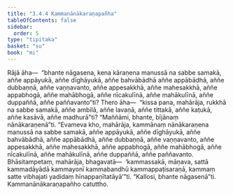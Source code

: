 ```yaml
---
title: "3.4.4 Kammanānākaraṇapañha"
tableOfContents: false
sidebar:
  order: 5
type: "tipitaka"
basket: "su"
book: "mi"
---
```



<DynamicBreadcrumb />

<Division number="66" book="mi">

<Paragraph number="327" book="mi">
Rājā āha—  “bhante nāgasena, kena kāraṇena manussā na sabbe samakā, aññe appāyukā, aññe dīghāyukā, aññe bahvābādhā aññe appābādhā, aññe dubbaṇṇā, aññe vaṇṇavanto, aññe appesakkhā, aññe mahesakkhā, aññe appabhogā, aññe mahābhogā, aññe nīcakulīnā, aññe mahākulīnā, aññe duppaññā, aññe paññavanto”ti?
</Paragraph>

<Paragraph number="328" book="mi">
Thero āha—  “kissa pana, mahārāja, rukkhā na sabbe samakā, aññe ambilā, aññe lavaṇā, aññe tittakā, aññe kaṭukā, aññe kasāvā, aññe madhurā”ti? “Maññāmi, bhante, bījānaṃ nānākaraṇenā”ti. “Evameva kho, mahārāja, kammānaṃ nānākaraṇena manussā na sabbe samakā, aññe appāyukā, aññe dīghāyukā, aññe bahvābādhā, aññe appābādhā, aññe dubbaṇṇā, aññe vaṇṇavanto, aññe appesakkhā, aññe mahesakkhā, aññe appabhogā, aññe mahābhogā, aññe nīcakulīnā, aññe mahākulīnā, aññe duppaññā, aññe paññavanto. Bhāsitampetaṃ, mahārāja, bhagavatā—  ‘kammassakā, māṇava, sattā kammadāyādā kammayonī kammabandhū kammappaṭisaraṇā, kammaṃ satte vibhajati yadidaṃ hīnappaṇītatāyā’”ti.
</Paragraph>

<Paragraph number="329" book="mi">
“Kallosi, bhante nāgasenā”ti.

</Paragraph>
</Division>

<Paragraph number="330" type="center" book="mi">
Kammanānākaraṇapañho catuttho.
</Paragraph>